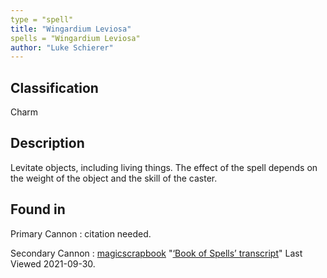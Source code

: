```yaml
---
type = "spell"
title: "Wingardium Leviosa"
spells = "Wingardium Leviosa"
author: "Luke Schierer"
---
```


## Classification

Charm

## Description

Levitate objects, including living things. The effect of the spell depends on the weight of the object and the skill of the caster.

## Found in

Primary Cannon
:   citation needed.

Secondary Cannon
:   [magicscrapbook](https://magicscrapbook.tumblr.com/)
    "[‘Book of Spells’ transcript](https://magicscrapbook.tumblr.com/post/162085200042/book-of-spells-transcript)"
    Last Viewed 2021-09-30.

